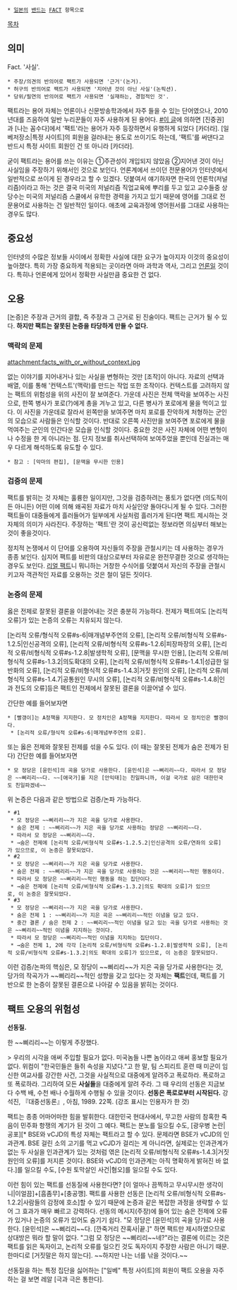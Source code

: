  * [[일본]]의 [[밴드]]는 [[FACT]] 항목으로

[[목차]]

== 의미 ==
Fact. '사실'.
 * 주장/의견의 반의어로 팩트가 사용되면 '근거'(논거).
 * 허구의 반의어로 팩트가 사용되면 '지어낸 것이 아닌 사실'(논픽션).
 * 당위/필연의 반의어로 팩트가 사용되면 '실재하는, 경험적인 것'.

팩트라는 용어 자체는 언론이나 신문방송학과에서 자주 들을 수 있는 단어였으나, 2010년대를 즈음하여 일반 누리꾼들이 자주 사용하게 된 용어다. [http://clien.net/cs2/bbs/board.php?bo_table=park&wr_id=34293040 #이 글]에 의하면 [진중권]과 [나는 꼼수다]에서 '팩트'라는 용어가 자주 등장하면서 유행하게 되었다 [카더라]. [일베저장소|특정 사이트]의 회원을 걸러내는 용도로 쓰이기도 하는데, '팩트'를 써댄다고 반드시 특정 사이트 회원인 건 또 아니라 [카더라].

굳이 팩트라는 용어를 쓰는 이유는 ①주관성이 개입되지 않았음 ②지어낸 것이 아닌 사실임을 주장하기 위해서인 것으로 보인다. 언론계에서 쓰이던 전문용어가 인터넷에서 일반적으로 쓰이게 된 경우라고 할 수 있겠다. 덧붙여서 얘기하자면 한국의 언론학(저널리즘)이라고 하는 것은 결국 미국의 저널리즘 직업교육에 뿌리를 두고 있고 교수들중 상당수는  미국의 저널리즘 스쿨에서 유학한 경력을 가지고 있기 때문에 영어를 그대로 전문용어로 사용하는 건 일반적인 일이다. 애초에 교육과정에 영어원서를 그대로 사용하는 경우도 많다.

== 중요성 ==
인터넷의 수많은 정보들 사이에서 정확한 사실에 대한 요구가 높아지자 이것의 중요성이 높아졌다. 특히 가장 중요하게 적용되는 곳이라면 아마 과학과 역사, 그리고 [[언론]]일 것이다. 특히나 언론에게 있어서 정확한 사실만큼 중요한 건 없다.

== 오용 ==
[논증]은 주장과 근거의 결합, 즉 주장과 그 근거로 된 진술이다. 팩트는 근거가 될 수 있다. '''하지만 팩트는 잘못된 논증을 타당하게 만들 수 없다.'''

=== 맥락의 문제 ===
attachment:facts_with_or_without_context.jpg

없는 이야기를 지어내거나 있는 사실을 변형하는 것만 [조작]이 아니다. 자료의 선택과 배열, 이를 통해 '컨텍스트'(맥락)를 만드는 작업 또한 조작이다. 컨텍스트를 고려하지 않는 팩트의 위험성을 위의 사진이 잘 보여준다. 가운데 사진은 전체 맥락을 보여주는 사진으로, 한쪽 병사가 포로(?)에게 총을 겨누고 있고, 다른 병사가 포로에게 물을 먹이고 있다. 이 사진을 가운데로 잘라서 왼쪽만을 보여주면 마치 포로를 잔악하게 처형하는 군인의 모습으로 사람들은 인식할 것이다. 반대로 오른쪽 사진만을 보여주면 포로에게 물을 먹여주는 군인의 인간다운 모습을 인식할 것이다. 중요한 것은 사진 자체에 어떤 변형이나 수정을 한 게 아니라는 점. 단지 정보를 취사선택하여 보여주었을 뿐인데 진실과는 매우 다르게 해석하도록 유도할 수 있다.

 * 참고 : [악마의 편집], [문맥을 무시한 인용]
=== 검증의 문제 ===
팩트를 밝히는 것 자체는 훌륭한 일이지만, 그것을 검증하려는 풍토가 없다면 (의도적이든 아니든) 어떤 이에 의해 왜곡된 자료가 마치 사실인양 돌아다니게 될 수 있다. 그러한 팩트들이 대중들에게 흘러들어가 일부에게 사실처럼 흘러가게 된다면 팩트 제시하는 것 자체의 의미가 사라진다. 주장하는 '팩트'란 것이 공신력없는 정보라면 의심부터 해보는 것이 좋을것이다.

정치적 논쟁에서 이 단어를 오용하여 자신들의 주장을 관철시키는 데 사용하는 경우가 종종 보인다. 심지어 팩트를 비판의 대상으로부터 자유로운 완전무결한 것으로 생각하는 경우도 보인다. [http://gooswiki.com/index.php?title=%EB%A6%AC%EC%96%BC_%ED%8C%A9%ED%8A%B8 리얼 팩트]니 뭐니하는 거창한 수식어를 덧붙여서 자신의 주장을 관철시키고자 객관적인 자료를 오용하는 것은 철이 덜든 짓이다.

=== 논증의 문제 ===
옳은 전제로 잘못된 결론을 이끌어내는 것은 충분히 가능하다. 전제가 팩트여도 [논리적 오류]가 있는 논증의 오류는 치유되지 않는다.

[논리적 오류/형식적 오류#s-6|매개념부주연의 오류], [논리적 오류/비형식적 오류#s-1.2.5|인신공격의 오류], [논리적 오류/비형식적 오류#s-1.2.6|피장파장의 오류], [논리적 오류/비형식적 오류#s-1.2.8|발생학적 오류], [문맥을 무시한 인용], [논리적 오류/비형식적 오류#s-1.3.2|의도확대의 오류], [논리적 오류/비형식적 오류#s-1.4.1|성급한 일반화의 오류], [논리적 오류/비형식적 오류#s-1.4.3|거짓 원인의 오류], [논리적 오류/비형식적 오류#s-1.4.7|공통원인 무시의 오류], [논리적 오류/비형식적 오류#s-1.4.8|인과 전도의 오류]등은 팩트인 전제에서 잘못된 결론을 이끌어낼 수 있다.

간단한 예를 들어보자면
 * [빨갱이]는 A정책을 지지한다. 모 정치인은 A정책을 지지한다. 따라서 모 정치인은 빨갱이다.
  * [논리적 오류/형식적 오류#s-6|매개념부주연의 오류].

또는 옳은 전제와 잘못된 전제를 섞을 수도 있다. (이 때는 잘못된 전제가 숨은 전제가 된다) 간단한 예를 들어보자면
 * 모 정당은 [윤민석]의 곡을 당가로 사용한다. [윤민석]은 ~~삐리리~~다. 따라서 모 정당은 ~~삐리리~~다. ~~[애국가]를 지은 [안익태]는 친일파니까, 이걸 국가로 삼은 대한민국도 친일파겠네~~

위 논증은 다음과 같은 방법으로 검증/논파 가능하다.
 * #1
  * 모 정당은 ~~삐리리~~가 지은 곡을 당가로 사용한다.
  * 숨은 전제 : ~~삐리리~~가 지은 곡을 당가로 사용하는 정당은 ~~삐리리~~다.
  * 따라서 모 정당은 ~~삐리리~~다.
  * →숨은 전제에 [논리적 오류/비형식적 오류#s-1.2.5.2|인신공격의 오류/연좌의 오류]가 있으므로, 이 논증은 잘못되었다.
 * #2
  * 모 정당은 ~~삐리리~~가 지은 곡을 당가로 사용한다.
  * 숨은 전제 : ~~삐리리~~가 지은 곡을 당가로 사용하는 것은 ~~삐리리~~적인 행동이다.
  * 따라서 모 정당은 ~~삐리리~~적인 행동을 하는 집단이다.
  * →숨은 전제에 [논리적 오류/비형식적 오류#s-1.3.2|의도 확대의 오류]가 있으므로, 이 논증은 잘못되었다.
 * #3
  * 모 정당은 ~~삐리리~~가 지은 곡을 당가로 사용한다.
  * 숨은 전제 1 : ~~삐리리~~가 지은 곡은 ~~삐리리~~적인 이념을 담고 있다.
  * 중간 결론 / 숨은 전제 2 : ~~삐리리~~적인 이념을 담고 있는 곡을 당가로 사용하는 것은 ~~삐리리~~적인 이념을 지지하는 것이다.
  * 따라서 모 정당은 ~~삐리리~~적인 이념을 지지하는 집단이다.
  * →숨은 전제 1, 2에 각각 [논리적 오류/비형식적 오류#s-1.2.8|발생학적 오류], [논리적 오류/비형식적 오류#s-1.3.2|의도 확대의 오류]가 있으므로, 이 논증은 잘못되었다.

이런 검증/논파의 핵심은, 모 정당이 ~~삐리리~~가 지은 곡을 당가로 사용한다는 것, 당가의 작곡가가 ~~삐리리~~적인 성향을 갖고 있다는 것 자체는 '''팩트'''인데, 팩트를 기반으로 한 논증이 잘못된 결론으로 나아갈 수 있음을 밝히는 것이다.

== 팩트 오용의 위험성 ==
'''선동질.'''

한 ~~삐리리~~는 이렇게 주장했다.

> 우리의 시각을 애써 주입할 필요가 없다. 미국놈들 나쁜 놈이라고 애써 홍보할 필요가 없다. 위컴이 "한국민들은 들쥐 속성을 지녔다."고 한 말, 팀 스피리트 훈련 때 미군이 임신한 여교사를 강간한 사건, 그것을 사실적으로 대중에게 알려주고 폭로하라. 폭로하고 또 폭로하라. 그리하여 모든 '''사실들'''을 대중에게 알려 주라. 그 때 우리의 선동은 지금보다 수백 배, 수천 배나 수월하게 수행될 수 있을 것이다. '''선동은 폭로로부터 시작된다.''' 강석진, 『대중선동론』, 아침, 1989. 22쪽. (강조 표시는 인용자가 한 것)

팩트는 종종 어마어마한 힘을 발휘한다. 대한민국 현대사에서, 무고한 사람의 참혹한 죽음이 민주화 항쟁의 계기가 된 것이 그 예다. 팩트는 분노를 일으킬 수도, [광우병 논란|공포][* BSE와 vCJD의 특성 자체는 팩트라고 할 수 있다. 문제라면 BSE가 vCJD의 인과관계. BSE 걸린 소의 고기를 먹고 vCJD가 걸리는 게 아니라면, 실제로는 인과관계가 없는 두 사실을 인과관계가 있는 것처럼 엮은 [논리적 오류/비형식적 오류#s-1.4.3|거짓 원인의 오류]를 저지른 것이다. BSE와 vCJD의 인과관계는 아직 명확하게 밝혀진 바 없다.]를 일으킬 수도, [수원 토막살인 사건|혐오]를 일으킬 수도 있다.

이런 힘이 있는 팩트를 선동질에 사용한다면? [이 얼마나 끔찍하고 무시무시한 생각이니|이얼끔]+[흠좀무]+[충공깽]. 팩트를 사용한 선동은 [논리적 오류/비형식적 오류#s-1.2.2|사람들의 감정에 호소]할 수 있기 때문에 논증과 같은 복잡한 과정을 생략할 수 있어 그 효과가 매우 빠르고 강력하다. 선동의 메시지(주장)에 들어 있는 숨은 전제에 오류가 있거나 논증의 오류가 있어도 숨기기 쉽다. "모 정당은 [윤민석]의 곡을 당가로 사용한다. [윤민석]은 ~~삐리리~~다. [깐죽거리 잔혹사|끝.]" 하면 팩트만 제시하였으므로 상대방은 뭐라 할 말이 없다. "그럼 모 정당은 ~~삐리리~~네?"라는 결론에 이르는 것은 팩트를 읽은 독자이고, 논리적 오류를 일으킨 것도 독자이지 주장한 사람은 아니기 때문. 한마디로 [거짓말은 하지 않는다]. ~~하지만 나는 너를 낚을 것이다.~~

선동질을 하는 특정 집단을 싫어하는 ["일베" 특정 사이트]의 회원이 팩트 오용을 자주 하는 걸 보면 레알 [극과 극은 통한다].
